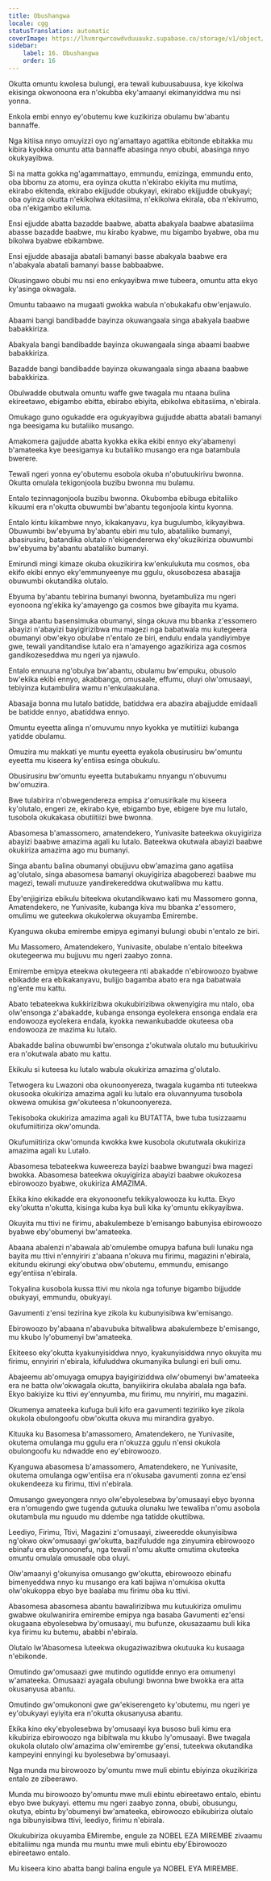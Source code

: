 ```yaml
---
title: Obushangwa
locale: cgg
statusTranslation: automatic
coverImage: https://lhvmrqwrcowdvduuaukz.supabase.co/storage/v1/object/public/strapi-uploads/small_cover-educacion-fundamental.webp-2d51a7828a2b1309555be27f7e2a61a0.webp
sidebar:
    label: 16. Obushangwa
    order: 16
---
```

Okutta omuntu kwolesa bulungi, era tewali kubuusabuusa, kye kikolwa ekisinga okwonoona era n'okubba eky'amaanyi ekimanyiddwa mu nsi yonna.

Enkola embi ennyo ey'obutemu kwe kuzikiriza obulamu bw'abantu bannaffe.

Nga kitiisa nnyo omuyizzi oyo ng'amattayo agattika ebitonde ebitakka mu kibira kyokka omuntu atta bannaffe abasinga nnyo obubi, abasinga nnyo okukyayibwa.

Si na matta gokka ng'agammattayo, emmundu, emizinga, emmundu ento, oba bbomu za atomu, era oyinza okutta n'ekirabo ekiyita mu mutima, ekirabo ekitenda, ekirabo ekijjudde obukyayi, ekirabo ekijjudde obukyayi; oba oyinza okutta n'ekikolwa ekitasiima, n'ekikolwa ekirala, oba n'ekivumo, oba n'ekigambo ekiluma.

Ensi ejjudde abatta bazadde baabwe, abatta abakyala baabwe abatasiima abasse bazadde baabwe, mu kirabo kyabwe, mu bigambo byabwe, oba mu bikolwa byabwe ebikambwe.

Ensi ejjudde abasajja abatali bamanyi basse abakyala baabwe era n'abakyala abatali bamanyi basse babbaabwe.

Okusingawo obubi mu nsi eno enkyayibwa mwe tubeera, omuntu atta ekyo ky'asinga okwagala.

Omuntu tabaawo na mugaati gwokka wabula n'obukakafu obw'enjawulo.

Abaami bangi bandibadde bayinza okuwangaala singa abakyala baabwe babakkiriza.

Abakyala bangi bandibadde bayinza okuwangaala singa abaami baabwe babakkiriza.

Bazadde bangi bandibadde bayinza okuwangaala singa abaana baabwe babakkiriza.

Obulwadde obutwala omuntu waffe gwe twagala mu ntaana bulina ekireetawo, ebigambo ebitta, ebirabo ebiyita, ebikolwa ebitasiima, n'ebirala.

Omukago guno ogukadde era ogukyayibwa gujjudde abatta abatali bamanyi nga beesigama ku butaliiko musango.

Amakomera gajjudde abatta kyokka ekika ekibi ennyo eky'abamenyi b'amateeka kye beesigamya ku butaliiko musango era nga batambula bwerere.

Tewali ngeri yonna ey'obutemu esobola okuba n'obutuukirivu bwonna. Okutta omulala tekigonjoola buzibu bwonna mu bulamu.

Entalo tezinnagonjoola buzibu bwonna. Okubomba ebibuga ebitaliiko kikuumi era n'okutta obuwumbi bw'abantu tegonjoola kintu kyonna.

Entalo kintu kikambwe nnyo, kikakanyavu, kya bugulumbo, kikyayibwa. Obuwumbi bw'ebyuma by'abantu ebiri mu tulo, abataliiko bumanyi, abasirusiru, batandika olutalo n'ekigendererwa eky'okuzikiriza obuwumbi bw'ebyuma by'abantu abataliiko bumanyi.

Emirundi mingi kimaze okuba okuzikirira kw'enkulukuta mu cosmos, oba ekifo ekibi ennyo eky'emmunyeenye mu ggulu, okusobozesa abasajja obuwumbi okutandika olutalo.

Ebyuma by'abantu tebirina bumanyi bwonna, byetambuliza mu ngeri eyonoona ng'ekika ky'amayengo ga cosmos bwe gibayita mu kyama.

Singa abantu basensimuka obumanyi, singa okuva mu bbanka z'essomero abayizi n'abayizi bayigirizibwa mu magezi nga babatwala mu kutegeera obumanyi obw'ekyo obulabe n'entalo ze biri, endulu endala yandiyimbye gwe, tewali yanditandise lutalo era n'amayengo agazikiriza aga cosmos gandikozeseddwa mu ngeri ya njawulo.

Entalo ennuuna ng'obulya bw'abantu, obulamu bw'empuku, obusolo bw'ekika ekibi ennyo, akabbanga, omusaale, effumu, oluyi olw'omusaayi, tebiyinza kutambulira wamu n'enkulaakulana.

Abasajja bonna mu lutalo batidde, batiddwa era abazira abajjudde emidaali be batidde ennyo, abatiddwa ennyo.

Omuntu eyeetta alinga n'omuvumu nnyo kyokka ye mutiitiizi kubanga yatidde obulamu.

Omuzira mu makkati ye muntu eyeetta eyakola obusirusiru bw'omuntu eyeetta mu kiseera ky'entiisa esinga obukulu.

Obusirusiru bw'omuntu eyeetta butabukamu nnyangu n'obuvumu bw'omuzira.

Bwe tulabirira n'obwegendereza empisa z'omusirikale mu kiseera ky'olutalo, engeri ze, ekirabo kye, ebigambo bye, ebigere bye mu lutalo, tusobola okukakasa obutiitiizi bwe bwonna.

Abasomesa b'amassomero, amatendekero, Yunivasite bateekwa okuyigiriza abayizi baabwe amazima agali ku lutalo. Bateekwa okutwala abayizi baabwe okukiriza amazima ago mu bumanyi.

Singa abantu balina obumanyi obujjuvu obw'amazima gano agatiisa ag'olutalo, singa abasomesa bamanyi okuyigiriza abagoberezi baabwe mu magezi, tewali mutuuze yandirekereddwa okutwalibwa mu kattu.

Eby'enjigiriza ebikulu biteekwa okutandikwawo kati mu Massomero gonna, Amatendekero, ne Yunivasite, kubanga kiva mu bbanka z'essomero, omulimu we guteekwa okukolerwa okuyamba Emirembe.

Kyanguwa okuba emirembe emipya egimanyi bulungi obubi n'entalo ze biri.

Mu Massomero, Amatendekero, Yunivasite, obulabe n'entalo biteekwa okutegeerwa mu bujjuvu mu ngeri zaabyo zonna.

Emirembe emipya eteekwa okutegeera nti abakadde n'ebirowoozo byabwe ebikadde era ebikakanyavu, bulijjo bagamba abato era nga babatwala ng'ente mu kattu.

Abato tebateekwa kukkirizibwa okukubirizibwa okwenyigira mu ntalo, oba olw'ensonga z'abakadde, kubanga ensonga eyolekera ensonga endala era endowooza eyolekera endala, kyokka newankubadde okuteesa oba endowooza ze mazima ku lutalo.

Abakadde balina obuwumbi bw'ensonga z'okutwala olutalo mu butuukirivu era n'okutwala abato mu kattu.

Ekikulu si kuteesa ku lutalo wabula okukiriza amazima g'olutalo.

Tetwogera ku Lwazoni oba okunoonyereza, twagala kugamba nti tuteekwa okusooka okukiriza amazima agali ku lutalo era oluvannyuma tusobola okwewa omukisa gw'okuteesa n'okunoonyereza.

Tekisoboka okukiriza amazima agali ku BUTATTA, bwe tuba tusizzaamu okufumiitiriza okw'omunda.

Okufumiitiriza okw'omunda kwokka kwe kusobola okututwala okukiriza amazima agali ku Lutalo.

Abasomesa tebateekwa kuweereza bayizi baabwe bwanguzi bwa magezi bwokka. Abasomesa bateekwa okuyigiriza abayizi baabwe okukozesa ebirowoozo byabwe, okukiriza AMAZIMA.

Ekika kino ekikadde era ekyonoonefu tekikyalowooza ku kutta. Ekyo eky'okutta n'okutta, kisinga kuba kya buli kika ky'omuntu ekikyayibwa.

Okuyita mu ttivi ne firimu, abakulembeze b'emisango babunyisa ebirowoozo byabwe eby'obumenyi bw'amateeka.

Abaana abalenzi n'abawala ab'omulembe omupya bafuna buli lunaku nga bayita mu ttivi n'ennyiriri z'abaana n'okuva mu firimu, magazini n'ebirala, ekitundu ekirungi eky'obutwa obw'obutemu, emmundu, emisango egy'entiisa n'ebirala.

Tokyalina kusobola kussa ttivi mu nkola nga tofunye bigambo bijjudde obukyayi, emmundu, obukyayi.

Gavumenti z'ensi tezirina kye zikola ku kubunyisibwa kw'emisango.

Ebirowoozo by'abaana n'abavubuka bitwalibwa abakulembeze b'emisango, mu kkubo ly'obumenyi bw'amateeka.

Ekiteeso eky'okutta kyakunyisiddwa nnyo, kyakunyisiddwa nnyo okuyita mu firimu, ennyiriri n'ebirala, kifuluddwa okumanyika bulungi eri buli omu.

Abajeemu ab'omuyaga omupya bayigiriziddwa olw'obumenyi bw'amateeka era ne batta olw'okwagala okutta, banyiikirira okulaba abalala nga bafa. Ekyo bakiyize ku ttivi ey'ennyumba, mu firimu, mu nnyiriri, mu magazini.

Okumenya amateeka kufuga buli kifo era gavumenti teziriiko kye zikola okukola obulongoofu obw'okutta okuva mu mirandira gyabyo.

Kituuka ku Basomesa b'amassomero, Amatendekero, ne Yunivasite, okutema omulanga mu ggulu era n'okuzza ggulu n'ensi okukola obulongoofu ku ndwadde eno ey'ebirowoozo.

Kyanguwa abasomesa b'amassomero, Amatendekero, ne Yunivasite, okutema omulanga ogw'entiisa era n'okusaba gavumenti zonna ez'ensi okukendeeza ku firimu, ttivi n'ebirala.

Omusango gweyongera nnyo olw'ebyolesebwa by'omusaayi ebyo byonna era n'omugendo gwe tugenda gutuuka olunaku lwe tewaliba n'omu asobola okutambula mu nguudo mu ddembe nga tatidde okuttibwa.

Leediyo, Firimu, Ttivi, Magazini z'omusaayi, ziweeredde okunyisibwa ng'okwo okw'omusaayi gw'okutta, bazifuludde nga zinyumira ebirowoozo ebinafu era ebyonoonefu, nga tewali n'omu akutte omutima okuteeka omuntu omulala omusaale oba oluyi.

Olw'amaanyi g'okunyisa omusango gw'okutta, ebirowoozo ebinafu bimenyeddwa nnyo ku musango era kati bajiwa n'omukisa okutta olw'okukoppa ebyo bye baalaba mu firimu oba ku ttivi.

Abasomesa abasomesa abantu bawalirizibwa mu kutuukiriza omulimu gwabwe okulwanirira emirembe emipya nga basaba Gavumenti ez'ensi okugaana ebyolesebwa by'omusaayi, mu bufunze, okusazaamu buli kika kya firimu ku butemu, ababbi n'ebirala.

Olutalo lw'Abasomesa luteekwa okugaziwazibwa okutuuka ku kusaaga n'ebikonde.

Omutindo gw'omusaazi gwe mutindo ogutidde ennyo era omumenyi w'amateeka. Omusaazi ayagala obulungi bwonna bwe bwokka era atta okusanyusa abantu.

Omutindo gw'omukononi gwe gw'ekiserengeto ky'obutemu, mu ngeri ye ey'obukyayi eyiyita era n'okutta okusanyusa abantu.

Ekika kino eky'ebyolesebwa by'omusaayi kya busoso buli kimu era kikubiriza ebirowoozo nga bibitwala mu kkubo ly'omusaayi. Bwe twagala okukola olutalo olw'amazima olw'emirembe gy'ensi, tuteekwa okutandika kampeyini ennyingi ku byolesebwa by'omusaayi.

Nga munda mu birowoozo by'omuntu mwe muli ebintu ebiyinza okuzikiriza entalo ze zibeerawo.

Munda mu birowoozo by'omuntu mwe muli ebintu ebireetawo entalo, ebintu ebyo bwe bukyayi. ettemu mu ngeri zaabyo zonna, obubi, obusungu, okutya, ebintu by'obumenyi bw'amateeka, ebirowoozo ebikubiriza olutalo nga bibunyisibwa ttivi, leediyo, firimu n'ebirala.

Okukubiriza okuyamba EMirembe, engule za NOBEL EZA MIREMBE zivaamu ebitaliimu nga munda mu muntu mwe muli ebintu eby'Ebirowoozo ebireetawo entalo.

Mu kiseera kino abatta bangi balina engule ya NOBEL EYA MIREMBE.

